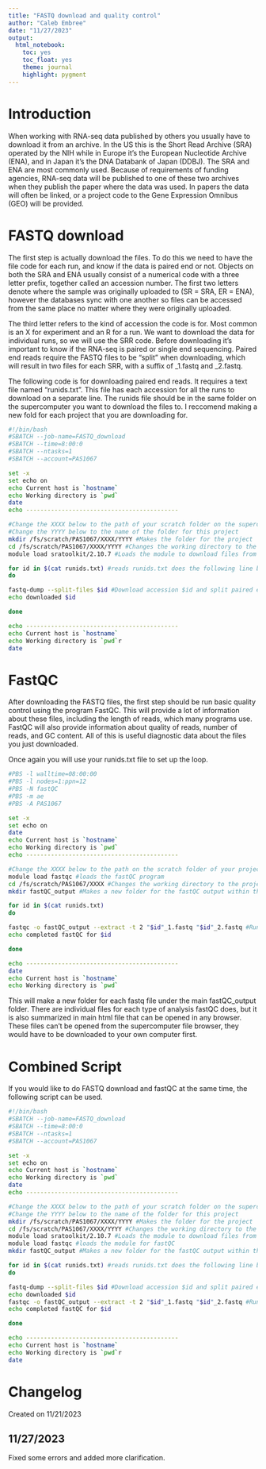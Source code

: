 ```yaml
---
title: "FASTQ download and quality control"
author: "Caleb Embree"
date: "11/27/2023"
output:
  html_notebook:
    toc: yes
    toc_float: yes
    theme: journal
    highlight: pygment
---
```


# Introduction

When working with RNA-seq data published by others you usually have to download it from an archive. 
In the US this is the Short Read Archive (SRA) operated by the NIH while in Europe it's the European Nucleotide Archive (ENA), and in Japan it's the DNA Databank of Japan (DDBJ).
The SRA and ENA are most commonly used.
Because of requirements of funding agencies, RNA-seq data will be published to one of these two archives when they publish the paper where the data was used.
In papers the data will often be linked, or a project code to the Gene Expression Omnibus (GEO) will be provided.

# FASTQ download

The first step is actually download the files.
To do this we need to have the file code for each run, and know if the data is paired end or not. 
Objects on both the SRA and ENA usually consist of a numerical code with a three letter prefix, together called an accession number.
The first two letters denote where the sample was originally uploaded to (SR = SRA, ER = ENA), however the databases sync with one another so files can be accessed from the same place no matter where they were originally uploaded.

The third letter refers to the kind of accession the code is for. 
Most common is an X for experiment and an R for a run. 
We want to download the data for individual runs, so we will use the SRR code. 
Before downloading it's important to know if the RNA-seq is paired or single end sequencing. 
Paired end reads require the FASTQ files to be "split" when downloading, which will result in two files for each SRR, with a suffix of _1.fastq and _2.fastq.


The following code is for downloading paired end reads.
It requires a text file named "runids.txt". 
This file has each accession for all the runs to download on a separate line.
The runids file should be in the same folder on the supercomputer you want to download the files to.
I reccomend making a new fold for each project that you are downloading for. 

```bash
#!/bin/bash
#SBATCH --job-name=FASTQ_download
#SBATCH --time=8:00:0
#SBATCH --ntasks=1
#SBATCH --account=PAS1067

set -x
set echo on
echo Current host is `hostname`
echo Working directory is `pwd`
date
echo -------------------------------------------

#Change the XXXX below to the path of your scratch folder on the supercomputer
#Change the YYYY below to the name of the folder for this project
mkdir /fs/scratch/PAS1067/XXXX/YYYY #Makes the folder for the project
cd /fs/scratch/PAS1067/XXXX/YYYY #Changes the working directory to the project folder you just made
module load sratoolkit/2.10.7 #Loads the module to download files from the SRA

for id in $(cat runids.txt) #reads runids.txt does the following line by line, substituting the line for $id
do

fastq-dump --split-files $id #Download accession $id and split paired end files
echo downloaded $id

done

echo -------------------------------------------
echo Current host is `hostname`
echo Working directory is `pwd`r
date
```

# FastQC

After downloading the FASTQ files, the first step should be run basic quality control using the program FastQC.
This will provide a lot of information about these files, including the length of reads, which many programs use.
FastQC will also provide information about quality of reads, number of reads, and GC content.
All of this is useful diagnostic data about the files you just downloaded. 

Once again you will use your runids.txt file to set up the loop.

```bash
#PBS -l walltime=08:00:00
#PBS -l nodes=1:ppn=12
#PBS -N fastQC
#PBS -m ae
#PBS -A PAS1067

set -x
set echo on
date
echo Current host is `hostname`
echo Working directory is `pwd`
echo -------------------------------------------

#Change the XXXX below to the path on the scratch folder of your project
module load fastqc #loads the fastQC program
cd /fs/scratch/PAS1067/XXXX #Changes the working directory to the project folder
mkdir fastQC_output #Makes a new folder for the fastQC output within the project folder you moved to

for id in $(cat runids.txt)
do

fastqc -o fastQC_output --extract -t 2 "$id"_1.fastq "$id"_2.fastq #Runs fastQC for each run
echo completed fastQC for $id

done

echo -------------------------------------------
date
echo Current host is `hostname`
echo Working directory is `pwd`
```

This will make a new folder for each fastq file under the main fastQC_output folder.
There are individual files for each type of analysis fastQC does, but it is also summarized in main html file that can be opened in any browser.
These files can't be opened from the supercomputer file browser, they would have to be downloaded to your own computer first.

# Combined Script

If you would like to do FASTQ download and fastQC at the same time, the following script can be used. 

```bash
#!/bin/bash
#SBATCH --job-name=FASTQ_download
#SBATCH --time=8:00:0
#SBATCH --ntasks=1
#SBATCH --account=PAS1067

set -x
set echo on
echo Current host is `hostname`
echo Working directory is `pwd`
date
echo -------------------------------------------

#Change the XXXX below to the path of your scratch folder on the supercomputer
#Change the YYYY below to the name of the folder for this project
mkdir /fs/scratch/PAS1067/XXXX/YYYY #Makes the folder for the project
cd /fs/scratch/PAS1067/XXXX/YYYY #Changes the working directory to the project folder you just made
module load sratoolkit/2.10.7 #Loads the module to download files from the SRA
module load fastqc #loads the module for fastQC
mkdir fastQC_output #Makes a new folder for the fastQC output within the project folder

for id in $(cat runids.txt) #reads runids.txt does the following line by line, substituting the line for id
do

fastq-dump --split-files $id #Download accession $id and split paired end files
echo downloaded $id
fastqc -o fastQC_output --extract -t 2 "$id"_1.fastq "$id"_2.fastq #Runs fastQC for each run
echo completed fastQC for $id

done

echo -------------------------------------------
echo Current host is `hostname`
echo Working directory is `pwd`r
date
```


# Changelog

Created on 11/21/2023

## 11/27/2023

Fixed some errors and added more clarification. 
